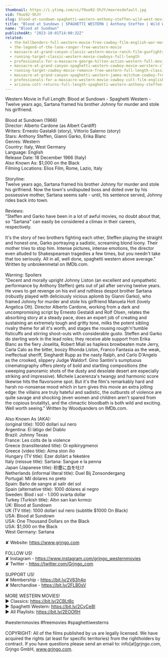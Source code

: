 ```yaml
---
thumbnail: https://i.ytimg.com/vi/f9uo92-5hJY/maxresdefault.jpg
vid: f9uo92-5hJY
slug: blood-at-sundown-spaghetti-western-anthony-steffen-wild-west-movie
title: "Blood at Sundown | SPAGHETTI WESTERN | Anthony Steffen | Wild West Movie"
name: "Blood at Sundown"
publishedAt: "2023-10-01T14:00:32Z"
related:
  - the-hellbenders-full-western-movie-free-cowboy-film-english-war-movie
  - the-legend-of-the-lone-ranger-free-western-movie
  - massacre-at-grand-canyon-classic-western-movie-ranch-film-gunfights
  - running-target-classic-western-movie-cowboys-full-length
  - professionals-for-a-massacre-george-hilton-action-western-full-movie-for-free-english
  - massacre-at-grand-canyon-spaghetti-western-cowboy-movie-werstern-classic-english
  - running-target-cowboy-movie-romance-free-western-full-length-classic-movie
  - massacre-at-grand-canyon-spaghetti-western-james-mitchum-cowboy-free-westerns
  - professionals-for-a-massacre-western-movie-cowboy-cult-film-english-free-full-movie
  - arizona-colt-returns-full-length-spaghetti-western-anthony-steffen-cowboy-film-1970
---
```


Western Movie in Full Length: Blood at Sundown - Spaghetti Western - Twelve years ago, Sartana framed his brother Johnny for murder and stole his girlfriend.<br />
<br />
Blood at Sundown (1966)<br />
Director: Alberto Cardone (as Albert Cardiff)<br />
Writers: Ernesto Gastaldi (story), Vittorio Salerno (story) <br />
Stars: Anthony Steffen, Gianni Garko, Erika Blanc<br />
Genres: Western <br />
Country: Italy, West Germany<br />
Language: English<br />
Release Date: 18 December 1966 (Italy)<br />
Also Known As: $1,000 on the Black<br />
Filming Locations: Elios Film, Rome, Lazio, Italy<br />
<br />
Storyline:<br />
Twelve years ago, Sartana framed his brother Johnny for murder and stole his girlfriend. Now the town's undisputed boss and doted over by his possessive mother, Sartana seems safe - until, his sentence served, Johnny rides back into town.<br />
<br />
Reviews:<br />
"Steffen and Garko have been in a lot of awful movies, no doubt about that, so "Sartana" can easily be considered a climax in their careers, respectively.<br />
<br />
It's the story of two brothers fighting each other, Steffen playing the straight and honest one, Garko portraying a sadistic, screaming blond loony. Their mother tries to stop him. Intense pictures, intense emotions, the director even alluded to Shakespearean tragedies a few times, but you needn't take that too seriously. All in all, well done, spaghetti western above average." Written by unbrokenmetal on IMDb.com.<br />
<br />
Warning: Spoilers<br />
"Decent and morally upright Johnny Liston (an excellent and sympathetic performance by Anthony Steffen) gets out of jail after serving twelve years. He vows to get revenge on his evil and ruthless despot brother Sartana (robustly played with deliciously vicious aplomb by Gianni Garko), who framed Johnny for murder and stole his girlfriend Manuela Holt (lovely Angelica Ott). Director Alberto Cardone, working from a dark and uncompromising script by Ernesto Gestaldi and Rolf Olsen, relates the absorbing story at a steady pace, does an expert job of creating and sustaining an extremely tough and gritty tone, milks the potent sibling rivalry theme for all it's worth, and stages the rousing rough'n'tumble fisticuffs and stirring shoot-outs with considerable gusto. Steffen and Garko do sterling work in the lead roles; they receive able support from Erika Blanc as the fiery Joselita, Robert Miali as hapless browbeaten mute Jerry, Carla Calo as the bitter, boozy Rhonda Liston, Franco Fantasia as the weak, ineffectual sheriff, Sieghardt Rupp as the nasty Ralph, and Carlo D'Angelo as the crooked, slippery Judge Waldorf. Gino Santini's sumptuous cinematography offers plenty of bold and startling compositions (the sweeping panoramic shots of the dusty and desolate desert are especially striking and impressive). Michele Lacerenza's twangy and harmonic score likewise hits the flavorsome spot. But it's the film's remarkably hard and harsh no-nonsense mood which in turn gives this movie an extra jolting edge: the villains are truly hateful and sadistic, the outbursts of violence are quite savage and shocking (even women and children aren't spared from the copious brutality), and the climactic bloodbath is both wild and exciting. Well worth seeing." Written by Woodyanders on IMDb.com.<br />
<br />
Also Known As (AKA):<br />
(original title): 1000 dollari sul nero<br />
Argentina: El látigo del Diablo<br />
Brazil: Johnny Texas<br />
France: Les colts de la violence<br />
Greece (transliterated title): Oi epikirygmenoi<br />
Greece (video title): Aima ston ilio<br />
Hungary (TV title): Ezer dollárt a feketére<br />
Italy (reissue title): Sartana: Sangue e la penna<br />
Japan (Japanese title): 砂塵に血を吐け<br />
Netherlands (informal literal title): Duel Bij Zonsondergang<br />
Portugal: Mil dolares no preto<br />
Spain: Baño de sangre al salir del sol<br />
Spain (alternative title): 1000 dólares al negro<br />
Sweden: Blod i sol - 1.000 svarta dollar<br />
Turkey (Turkish title): Altın sarı kan kırmızı<br />
UK: Blood at Sundown<br />
UK (TV title): 1000 dollari sul nero (subtitle $1000 On Black)<br />
USA: Blood at Sundown<br />
USA: One Thousand Dollars on the Black<br />
USA: $1,000 on the Black<br />
West Germany: Sartana<br />
<br />
✘ Website: https://www.grjngo.com<br />
<br />
FOLLOW US!<br />
✘ Instagram - https://www.instagram.com/grjngo_westernmovies<br />
✘ Twitter - https://twitter.com/Grjngo_com<br />
<br />
SUPPORT US!<br />
✘ Membership - https://bit.ly/2V63h4q<br />
✘ Merchandise - https://bit.ly/2FLB0sV<br />
<br />
MORE WESTERN MOVIES! <br />
► Classics: https://bit.ly/2CBLt8c <br />
► Spaghetti Western: https://bit.ly/2CyCe8I <br />
► All Playlists: https://bit.ly/2EOOfIH <br />
<br />
#westernmovies #freemovies #spaghettiwesterns<br />
<br />
COPYRIGHT: All of the films published by us are legally licensed. We have acquired the rights (at least for specific territories) from the rightholders by contract. If you have questions please send an email to: info[at]grjngo.com, Grjngo GmbH, www.grjngo.com.